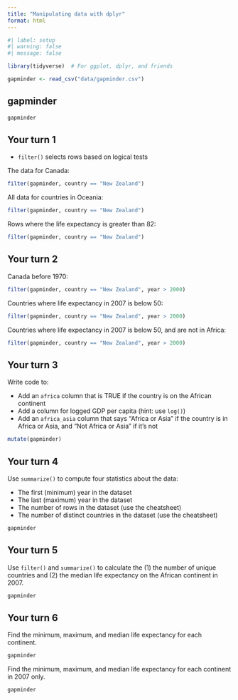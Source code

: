 ```yaml
---
title: "Manipulating data with dplyr"
format: html
---
```



```r
#| label: setup
#| warning: false
#| message: false

library(tidyverse)  # For ggplot, dplyr, and friends

gapminder <- read_csv("data/gapminder.csv")
```

## gapminder

```r
gapminder
```


## Your turn 1

- `filter()` selects rows based on logical tests

The data for Canada:

```r
filter(gapminder, country == "New Zealand")
```

All data for countries in Oceania:

```r
filter(gapminder, country == "New Zealand")
```

Rows where the life expectancy is greater than 82:

```r
filter(gapminder, country == "New Zealand")
```


## Your turn 2

Canada before 1970:

```r
filter(gapminder, country == "New Zealand", year > 2000)
```

Countries where life expectancy in 2007 is below 50:

```r
filter(gapminder, country == "New Zealand", year > 2000)
```

Countries where life expectancy in 2007 is below 50, and are not in Africa:

```r
filter(gapminder, country == "New Zealand", year > 2000)
```


## Your turn 3

Write code to:

- Add an `africa` column that is TRUE if the country is on the African continent
- Add a column for logged GDP per capita (hint: use `log()`)
- Add an `africa_asia` column that says “Africa or Asia” if the country is in Africa or Asia, and “Not Africa or Asia” if it’s not

```r
mutate(gapminder)
```


## Your turn 4

Use `summarize()` to compute four statistics about the data:

- The first (minimum) year in the dataset
- The last (maximum) year in the dataset
- The number of rows in the dataset (use the cheatsheet)
- The number of distinct countries in the dataset (use the cheatsheet)

```r
gapminder 
```


## Your turn 5

Use `filter()` and `summarize()` to calculate the (1) the number of unique countries and (2) the median life expectancy on the African continent in 2007.

```r
gapminder 
```


## Your turn 6

Find the minimum, maximum, and median life expectancy for each continent.

```r
gapminder 
```

Find the minimum, maximum, and median life expectancy for each continent in 2007 only.

```r
gapminder
```
